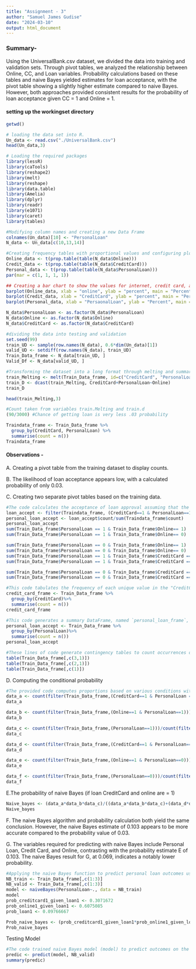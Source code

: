 ```yaml
---
title: "Assignment - 3"
author: "Samuel James Gudise"
date: "2024-03-10"
output: html_document
---
```


### Summary-
Using the UniversalBank.csv dataset, we divided the data into training and validation sets. Through pivot tables, we analyzed the relationship between Online, CC, and Loan variables. Probability calculations based on these tables and naive Bayes yielded estimates for loan acceptance, with the pivot table showing a slightly higher estimate compared to naive Bayes. However, both approaches provided consistent results for the probability of loan acceptance given CC = 1 and Online = 1.

#### setting up the workingset directory
```r
getwd()
```

```r
# loading the data set into R.
Un_data <- read.csv("./UniversalBank.csv")
head(Un_data,3)
```
```r
# Loading the required packages
library(lessR)
library(caTools)
library(reshape2)
library(melt)
library(reshape)
library(data.table)
library(Amelia)
library(dplyr)
library(readr)
library(e1071)
library(caret)
library(tables)
```

```r
#Modifying column names and creating a new Data Frame
colnames(Un_data)[10] <- "PersonalLoan"
N_data <- Un_data[c(10,13,14)]
```

```r
#Creating frequency tables with proportional values and configuring plotting parameters.
Online_data <- t(prop.table(table(N_data$Online)))
Credit_data <- t(prop.table(table(N_data$CreditCard)))
Personal_data <- t(prop.table(table(N_data$PersonalLoan)))
par(mar = c(1, 1, 1, 1))
```

```r
## Creating a bar chart to show the values for internet, credit card, and loan transactions.
barplot(Online_data, xlab = "online", ylab = "percent", main = "Percentage distribution of Online users categorized as 0 and 1.")
barplot(Credit_data, xlab = "CreditCard", ylab = "percent", main = "Percentage distribution of Credit Card users, categorized as 0 and 1." )
barplot(Personal_data, xlab = "PersaonalLoan", ylab = "Percent", main = "Percentage distribution of PersonalLoan users, categorized as 0 and 1.")
```

```r
N_data$PersonalLoan <- as.factor(N_data$PersonalLoan)
N_data$Online <- as.factor(N_data$Online)
N_data$CreditCard <- as.factor(N_data$CreditCard)
```

```r
#dividing the data into testing and validation
set.seed(99)
train_UD <- sample(row.names(N_data), 0.6*dim(Un_data)[1])
valid_UD <- setdiff(row.names(N_data), train_UD)
Train_Data_frame <- N_data[train_UD, ]
Valid_Df <- N_data[valid_UD, ]
```

```r
#Transforming the dataset into a long format through melting and summarizing statistical information.
train_Melting <- melt(Train_Data_frame, id=c("CreditCard", "PersonalLoan"), variable = "Online")
train_D <- dcast(train_Melting, CreditCard+PersonalLoan~Online)
train_D
```
```r
head(train_Melting,3)
```
```r
#Count taken from variables train.Melting and train.d
(90/3000) #Chance of getting loan is very less .03 probability

Traindata_frame <- Train_Data_frame %>%
  group_by(CreditCard, PersonalLoan) %>%
  summarise(count = n())
Traindata_frame
```
#### Observations -
A. Creating a pivot table from the training dataset to display counts.

B. The likelihood of loan acceptance appears low, with a calculated probability of only 0.03.

C. Creating two separate pivot tables based on the training data.

```r
#The code calculates the acceptance of loan approval assuming that the values of "Credit Card" and "Personal Loan" are both 1 ('personal_loan_accept').
loan_accept <- filter(Traindata_frame, (CreditCard==1 & PersonalLoan==1))
personal_loan_accept <- loan_accept$count/sum(Traindata_frame$count)
personal_loan_accept
sum(Train_Data_frame$PersonalLoan == 1 & Train_Data_frame$Online== 1)
sum(Train_Data_frame$PersonalLoan == 1 & Train_Data_frame$Online== 0)

sum(Train_Data_frame$PersonalLoan == 0 & Train_Data_frame$Online== 1)
sum(Train_Data_frame$PersonalLoan == 0 & Train_Data_frame$Online== 0)
sum(Train_Data_frame$PersonalLoan == 1 & Train_Data_frame$CreditCard == 1)
sum(Train_Data_frame$PersonalLoan == 1 & Train_Data_frame$CreditCard == 0)

sum(Train_Data_frame$PersonalLoan == 0 & Train_Data_frame$CreditCard == 1)
sum(Train_Data_frame$PersonalLoan == 0 & Train_Data_frame$CreditCard == 0)
```

```r
#This code tabulates the frequency of each unique value in the "CreditCard" column within the `train_data_frame` dataset and saves the outcomes in a new DataFrame called `Credit_card_frame`.
credit_card_frame <- Train_Data_frame %>%
  group_by(CreditCard)%>%
  summarise(count = n())
credit_card_frame
```
```r
#This code generates a summary DataFrame, named `personal_loan_frame`, containing the counts for each distinct value found in the "PersonalLoan" column within the `train_data_frame` dataset.
personal_loan_accept <- Train_Data_frame %>%
  group_by(PersonalLoan)%>%
  summarise(count = n())
personal_loan_accept
```
```r
#These lines of code generate contingency tables to count occurrences of unique combinations or values in specified columns of the `train_data_frame` dataset.
table(Train_Data_frame[,c(3,1)])
table(Train_Data_frame[,c(2,1)])
table(Train_Data_frame[,c(1)])
```
D. Computing the conditional probability
```r
#The provided code computes proportions based on various conditions within the `train_data_frame` dataset, examining different combinations of "CreditCard," "Online," and "PersonalLoan" statuses.
data_a <- count(filter(Train_Data_frame,(CreditCard==1 & PersonalLoan ==1)))/count(filter(Train_Data_frame,PersonalLoan==1))
data_a

data_b <- count(filter(Train_Data_frame,(Online==1 & PersonalLoan==1)))/count(filter(Train_Data_frame,(PersonalLoan==1)))
data_b

data_c <- count(filter(Train_Data_frame,(PersonalLoan==1)))/count(filter(Train_Data_frame))
data_c

data_d <- count(filter(Train_Data_frame,(CreditCard==1 & PersonalLoan==0)))/count(filter(Train_Data_frame, PersonalLoan==0))
data_d

data_e <- count(filter(Train_Data_frame,(Online==1 & PersonalLoan==0)))/count(filter(Train_Data_frame, PersonalLoan==0))
data_e

data_f <- count(filter(Train_Data_frame,(PersonalLoan==0)))/count(filter(Train_Data_frame))
data_f
```

E.The probability of naive Bayes (if loan CreditCard and online are = 1)
```r
Naive_bayes <- (data_a*data_b*data_c)/((data_a*data_b*data_c)+(data_d*data_e*data_f))
Naive_bayes
```
F. The naive Bayes algorithm and probability calculation both yield the same conclusion. However, the naive Bayes estimate of 0.103 appears to be more accurate compared to the probability value of 0.03.

G. The variables required for predicting with naive Bayes include Personal Loan, Credit Card, and Online, contrasting with the probability estimate E of 0.103. The naive Bayes result for G, at 0.069, indicates a notably lower probability.

```r
#Applying the naive Bayes function to predict personal loan outcomes using features from columns 1 to 3.
NB_train <- Train_Data_frame[,c(1:3)]
NB_valid <- Train_Data_frame[,c(1:3)]
model <- naiveBayes(PersonalLoan~., data = NB_train)
model
prob_creditcard1_given_loan1 <- 0.3071672
prob_online1_given_loan1 <- 0.6075085
prob_loan1 <- 0.09766667 

Prob_naive_bayes <- (prob_creditcard1_given_loan1*prob_online1_given_loan1*prob_loan1)/(prob_creditcard1_given_loan1*prob_online1_given_loan1*prob_loan1+0.6928328*0.3924915*(1- prob_loan1))
Prob_naive_bayes
```
Testing Model
```r
#The code trained naive Bayes model (model) to predict outcomes on the validation dataset (NB_valid). Subsequently, it generates a confusion matrix (c_matrix) and calculates summary statistics using confusionMatrix to assess the model's performance in predicting "personalLoan"
predic <- predict(model, NB_valid)
summary(predic)
```







